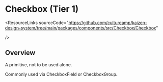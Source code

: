 
<Meta of={CheckboxStories} />

# Checkbox (Tier 1)

<ResourceLinks
  sourceCode="https://github.com/cultureamp/kaizen-design-system/tree/main/packages/components/src/Checkbox/Checkbox"

/>

<KAIOInstallation exportNames="Checkbox" />

## Overview

A primitive, not to be used alone.

Commonly used via <LinkTo pageId="forms-checkbox-checkboxfield">CheckboxField</LinkTo> or <LinkTo pageId="forms-checkbox-checkboxgroup">CheckboxGroup</LinkTo>.


<Canvas of={CheckboxStories.Playground} />
<Controls of={CheckboxStories.Playground} />
